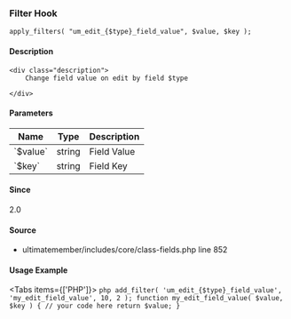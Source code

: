 
### Filter Hook    
    
```
apply_filters( "um_edit_{$type}_field_value", $value, $key );
```

#### Description
    <div class="description">
        Change field value on edit by field $type
 
    </div>

#### Parameters
            
<table className="table-auto mt-2 border dark:border-gray-500 p-5 text-sm text-left">
<thead>
<tr>
<th  className="px-3">Name</th>
<th  className="px-3">Type</th>
<th  className="px-3">Description</th>
</tr>
</thead>
<tbody>
               <tr >
               <td className="px-3 py-2">`$value`</td>
               <td className="px-3 py-2">string</td>
               <td className="px-3 py-2 text-sm">Field Value</td>
               </tr>
               <tr >
               <td className="px-3 py-2">`$key`</td>
               <td className="px-3 py-2">string</td>
               <td className="px-3 py-2 text-sm">Field Key</td>
               </tr>
</tbody>
</table>

#### Since
<div class="description">
2.0
</div>

#### Source
  - <Link href="/developer/files/includes-core-class-fields#source-view.852">ultimatemember/includes/core/class-fields.php</Link> <Link href="/developer/files/includes-core-class-fields#source-view.852">line 852</Link>



#### Usage Example

<Tabs items={['PHP']}>
    <Tab>
    ```php
    add_filter( 'um_edit_{$type}_field_value', 'my_edit_field_value', 10, 2 );
 function my_edit_field_value( $value, $key ) {
     // your code here
     return $value;
 }
    ```
    </Tab>
</Tabs>